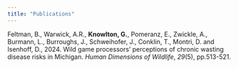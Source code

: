 ```yaml
---
title: "Publications"
---
```


Feltman, B., Warwick, A.R., **Knowlton, G.**, Pomeranz, E., Zwickle, A., Burmann, L., Burroughs, J., Schweihofer, J., Conklin, T., Montri, D. and Isenhoff, D., 2024. Wild game processors’ perceptions of chronic wasting disease risks in Michigan. *Human Dimensions of Wildlife*, *29*(5), pp.513-521.
